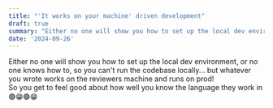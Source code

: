 ```yaml
---
title: "'It works on your machine' driven development"
draft: true
summary: "Either no one will show you how to set up the local dev environment, or no one knows how to, so you can't run the codebase locally... but whatever you wrote works on the reviewers machine and runs on prod!"
date: '2024-09-26'
---
```


Either no one will show you how to set up the local dev environment, or no one knows how to, so you can't run the codebase locally... but whatever you wrote works on the reviewers machine and runs on prod! 
<br/>
So you get to feel good about how well you know the language they work in 🟢😁🟢😁